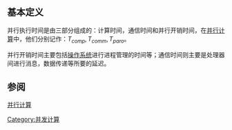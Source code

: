 ==基本定义==
并行执行时间是由三部分组成的：计算时间，通信时间和并行开销时间，在[[并行计算|并行计算]]中，他们分别记作：<math>T_{comp},T_{comm},T_{paro}</math>。

并行开销时间主要包括[[操作系统|操作系统]]进行进程管理的时间等；通信时间则主要是处理器间进行消息，数据传递等所要的延迟。

==参阅==
[[并行计算|并行计算]]

[[Category:并发计算|Category:并发计算]]